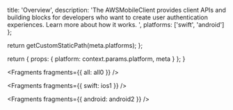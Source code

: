 
  title: 'Overview',
  description:
    'The AWSMobileClient provides client APIs and building blocks for developers who want to create user authentication experiences. Learn more about how it works. ',
  platforms: ['swift', 'android']
};

  return getCustomStaticPath(meta.platforms);
};

  return {
    props: {
      platform: context.params.platform,
      meta
    }
  };
}


<Fragments fragments={{ all: all0 }} />


<Fragments fragments={{ swift: ios1 }} />


<Fragments fragments={{ android: android2 }} />
